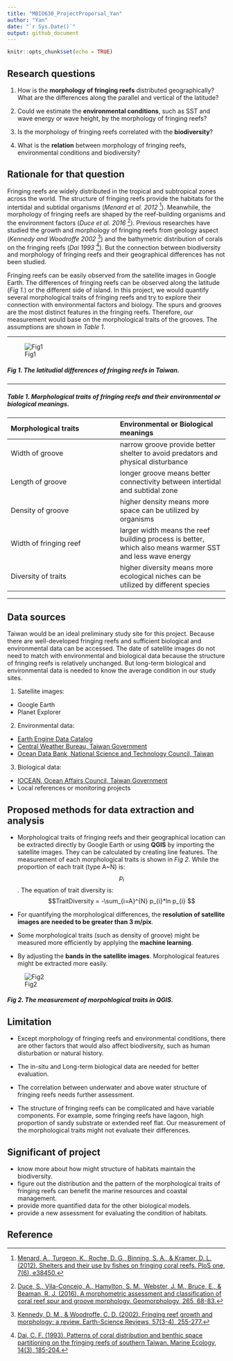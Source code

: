 ```yaml
---
title: "MBIO630_ProjectProporsal_Yan"
author: "Yan"
date: "`r Sys.Date()`"
output: github_document
---
```


```r
knitr::opts_chunk$set(echo = TRUE)
```

## Research questions

1. How is the **morphology of fringing reefs** distributed geographically? What are the differences along the parallel and vertical of the latitude?

2. Could we estimate the **environmental conditions**, such as SST and wave energy or wave height, by the morphology of fringing reefs?

3. Is the morphology of fringing reefs correlated with the **biodiversity**?

4. What is the **relation** between morphology of fringing reefs, environmental conditions and biodiversity?

## Rationale for that question

Fringing reefs are widely distributed in the tropical and subtropical zones across the world. The structure of fringing reefs provide the habitats for the intertidal and subtidal organisms (*Menard et al. 2012* [^1]). Meanwhile, the morphology of fringing reefs are shaped by the reef-building organisms and the environment factors (*Duce et al. 2016* [^2]). Previous researches have studied the growth and morphology of fringing reefs from geology aspect (*Kennedy and Woodroffe 2002* [^3]) and the bathymetric distribution of corals on the fringing reefs (*Dai 1993* [^4]). But the connection between biodiversity and morphology of fringing reefs and their geographical differences has not been studied.    

Fringing reefs can be easily observed from the satellite images in Google Earth. The differences of fringing reefs can be observed along the latitude (*Fig 1.*) or the different side of island. In this project, we would quantify several morphological traits of fringing reefs and try to explore their connection with environmental factors and biology. The spurs and grooves are the most distinct features in the fringing reefs. Therefore, our measurement would base on the morphological traits of the grooves. The assumptions are shown in *Table 1*.


 ---

![Fig1](data/Fig1.png)

##### Fig 1. The latitudial differences of fringing reefs in Taiwan.

 ---

##### Table 1. Morphological traits of fringing reefs and their environmental or biological meanings.

|Morphological traits     | Environmental or Biological meanings | 
|:---                     | :---    |
|Width of groove          | narrow groove provide better shelter to avoid predators and physical disturbance    |
|Length of groove         | longer groove means better connectivity between intertidal and subtidal zone   | 
|Density of groove        | higher density means  more space can be utilized by organisms  |
|Width of fringing reef   | larger width means the reef building process is better, which also means warmer SST and less wave energy  |
|Diversity of traits      | higher diversity means more ecological niches can be utilized  by different species  | 

 ---


## Data sources

Taiwan would be an ideal preliminary study site for this project. Because there are well-developed fringing reefs and sufficient biological and environmental data can be accessed. The date of satellite images do not need to match with environmental and biological data because the structure of fringing reefs is relatively unchanged. But long-term biological and environmental data is needed to know the average condition in our study sites.

1. Satellite images: 
  - Google Earth
  - Planet Explorer

2. Environmental data: 
  - [Earth Engine Data Catalog](https://developers.google.com/earth-engine/datasets/catalog) 
  - [Central Weather Bureau, Taiwan Government](https://www.cwb.gov.tw/V8/C/)
  - [Ocean Data Bank, National Science and Technology Council, Taiwan](https://www.odb.ntu.edu.tw/)

3. Biological data:
  - [IOCEAN, Ocean Affairs Council, Taiwan Government](https://iocean.oca.gov.tw/iOceanMap/map.aspx)
  - Local references or monitoring projects


## Proposed methods for data extraction and analysis

- Morphological traits of fringing reefs and their geographical location can be extracted directly by Google Earth or using **QGIS** by importing the satellite images. They can be calculated by creating line features. The measurement of each morphological traits is shown in *Fig 2*. While the proportion of each trait (type A~N) is: $$p_{i}$$. The equation of trait diversity is: $$TraitDiversity = -\sum_{i=A}^{N} p_{i}*ln p_{i} $$ 

- For quantifying the morphological differences, the **resolution of satellite images are needed to be greater than 3 m/pix**.

- Some morphological traits (such as density of groove) might be measured more efficiently by applying the **machine learning**. 

- By adjusting the **bands in the satellite images**. Morphological features might be extracted more easily.

![Fig2](data/Fig2.png)

##### Fig 2. The measurement of morpohlogical traits in QGIS.


## Limitation

- Except morphology of fringing reefs and environmental conditions, there are other factors that would also affect biodiversity, such as human disturbation or natural history. 

- The in-situ and Long-term biological data are needed for better evaluation.

- The correlation between underwater and above water structure of fringing reefs needs further assessment. 

- The structure of fringing reefs can be complicated and have variable components. For example, some fringing reefs have lagoon, high proportion of sandy substrate or extended reef flat. Our measurement of the morphological traits might not evaluate their differences.


## Significant of project

- know more about how might structure of habitats maintain the biodiversity.
- figure out the distribution and the pattern of the morphological traits of fringing reefs can benefit the marine resources and coastal management. 
- provide more quantified data for the other biological models.
- provide a new assessment for evaluating the condition of habitats.

## Reference

[^4]: [Dai, C. F. (1993). Patterns of coral distribution and benthic space partitioning on the fringing reefs of southern Taiwan. Marine Ecology, 14(3), 185-204.](https://doi.org/10.1111/j.1439-0485.1993.tb00479.x)

[^2]: [Duce, S., Vila-Concejo, A., Hamylton, S. M., Webster, J. M., Bruce, E., & Beaman, R. J. (2016). A morphometric assessment and classification of coral reef spur and groove morphology. Geomorphology, 265, 68-83.](https://doi.org/10.1016/j.geomorph.2016.04.018)

[^3]: [Kennedy, D. M., & Woodroffe, C. D. (2002). Fringing reef growth and morphology: a review. Earth-Science Reviews, 57(3-4), 255-277.](https://doi.org/10.1016/S0012-8252(01)00077-0)

[^1]: [Menard, A., Turgeon, K., Roche, D. G., Binning, S. A., & Kramer, D. L. (2012). Shelters and their use by fishes on fringing coral reefs. PloS one, 7(6), e38450.](https://doi.org/10.1371/journal.pone.0038450)
